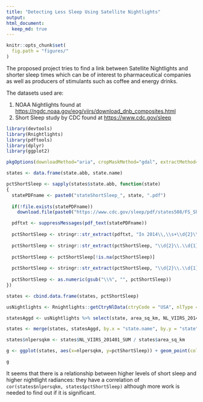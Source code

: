 ```yaml
---
title: "Detecting Less Sleep Using Satellite Nightlights"
output: 
html_document:
  keep_md: true
---
```

```r
knitr::opts_chunk$set(
  fig.path = "figures/"
)
```
The proposed project tries to find a link between Satellite Nightlights and shorter sleep times which can be of interest to pharmaceutical companies as well as producers of stimulants such as coffee and energy drinks.

The datasets used are:

  1. NOAA Nightlights found at [https://ngdc.noaa.gov/eog/viirs/download_dnb_composites.html](https://ngdc.noaa.gov/eog/viirs/download_dnb_composites.html)
  2. Short Sleep study by CDC found at [https://www.cdc.gov/sleep](https://www.cdc.gov/sleep)

```r
library(devtools)
library(Rnightlights)
library(pdftools)
library(dplyr)
library(ggplot2)

pkgOptions(downloadMethod="aria", cropMaskMethod="gdal", extractMethod="gdal")

states <- data.frame(state.abb, state.name)

pctShortSleep <- sapply(states$state.abb, function(state)
{
  statePDFname <- paste0("stateShortSleep_", state, ".pdf")
  
  if(!file.exists(statePDFname))
    download.file(paste0("https://www.cdc.gov/sleep/pdf/states508/FS_ShortSleepByState_", state, "_508tagged.pdf"), statePDFname)

  pdftxt <- suppressMessages(pdf_text(statePDFname))
  
  pctShortSleep <- stringr::str_extract(pdftxt, "In 2014\\,\\s+\\d{2}\\.\\d{1}\\%\\s+\\(age-adjusted")
  
  pctShortSleep <- stringr::str_extract(pctShortSleep, "\\d{2}\\.\\d{1}\\%")
  
  pctShortSleep <- pctShortSleep[!is.na(pctShortSleep)]
  
  pctShortSleep <- stringr::str_extract(pctShortSleep, "\\d{2}\\.\\d{1}\\%")
  
  pctShortSleep <- as.numeric(gsub("\\%", "", pctShortSleep))
})

states <- cbind.data.frame(states, pctShortSleep)

usNightlights <- Rnightlights::getCtryNlData(ctryCode = "USA", nlType = "VIIRS", nlPeriods = "201401", ignoreMissing = FALSE)

statesAggd <- usNightlights %>% select(state, area_sq_km, NL_VIIRS_201401_SUM, NL_VIIRS_201401_MEAN) %>% group_by(state) %>% summarise_all(sum)

states <- merge(states, statesAggd, by.x = "state.name", by.y = "state")

states$nlpersqkm <- states$NL_VIIRS_201401_SUM / states$area_sq_km

g <- ggplot(states, aes(x=nlpersqkm, y=pctShortSleep)) + geom_point(col="purple", size=2, alpha=0.5) + geom_smooth(method = "lm", col="red", se = F) + xlab("nighlights radiance per sq. km.") + ylab("% adults with short sleep") + ggtitle("Sleeplessness vs. Nightlights")

g
```
It seems that there is a relationship between higher levels of short sleep and higher nightlight radiances: they have a correlation of `cor(states$nlpersqkm, states$pctShortSleep)` although more work is needed to find out if it is significant.



